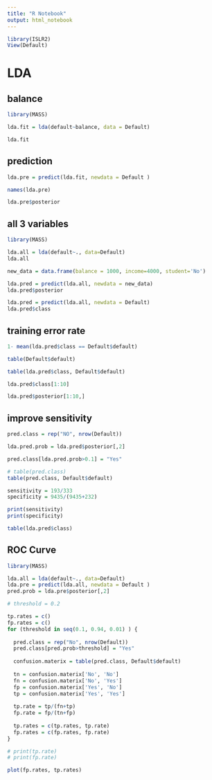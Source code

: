 ---
title: "R Notebook"
output: html_notebook
---
```{r}
library(ISLR2)
View(Default)

```

# LDA

## balance
```{r}
library(MASS)

lda.fit = lda(default~balance, data = Default)

lda.fit
```
## prediction
```{r}
lda.pre = predict(lda.fit, newdata = Default )

names(lda.pre)
```

```{r}
lda.pre$posterior
```

## all 3 variables
```{r}
library(MASS)

lda.all = lda(default~., data=Default)
lda.all
```

```{r}
new_data = data.frame(balance = 1000, income=4000, student='No')

lda.pred = predict(lda.all, newdata = new_data)
lda.pred$posterior
```

```{r}
lda.pred = predict(lda.all, newdata = Default)
lda.pred$class 
```

## training error rate
```{r}
1- mean(lda.pred$class == Default$default)
```
```{r}
table(Default$default)
```
```{r}
table(lda.pred$class, Default$default)
```
```{r}
lda.pred$class[1:10]

lda.pred$posterior[1:10,]
```

## improve sensitivity
```{r}
pred.class = rep("NO", nrow(Default))

lda.pred.prob = lda.pred$posterior[,2]

pred.class[lda.pred.prob>0.1] = "Yes"

# table(pred.class)
table(pred.class, Default$default)
```
```{r}
sensitivity = 193/333
specificity = 9435/(9435+232)

print(sensitivity)
print(specificity)
```

```{r}
table(lda.pred$class)
```

## ROC Curve

```{r}
library(MASS)

lda.all = lda(default~., data=Default)
lda.pre = predict(lda.all, newdata = Default )
pred.prob = lda.pre$posterior[,2]

# threshold = 0.2

tp.rates = c()
fp.rates = c()
for (threshold in seq(0.1, 0.94, 0.01) ) {
  
  pred.class = rep("No", nrow(Default))
  pred.class[pred.prob>threshold] = "Yes"
  
  confusion.materix = table(pred.class, Default$default)
  
  tn = confusion.materix['No', 'No']
  fn = confusion.materix['No', 'Yes']
  fp = confusion.materix['Yes', 'No']
  tp = confusion.materix['Yes', 'Yes']
  
  tp.rate = tp/(fn+tp)
  fp.rate = fp/(tn+fp)
  
  tp.rates = c(tp.rates, tp.rate)
  fp.rates = c(fp.rates, fp.rate)
}

# print(tp.rate)
# print(fp.rate)
```

```{r}
plot(fp.rates, tp.rates)
```



